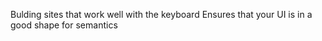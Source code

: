 Bulding sites that work well with the keyboard
Ensures that your UI is in a good shape for semantics